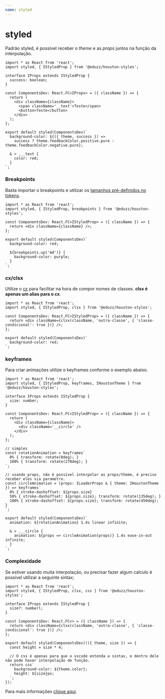 ```yaml
---
name: styled
---
```


# styled

Padrão styled, é possível receber o _theme_ e as _props_ juntos na função da interpolação.

```tsx
import * as React from 'react';
import styled, { IStyledProp } from '@eduzz/houston-styles';

interface IProps extends IStyledProp {
  success: boolean;
}

const ComponentsDev: React.FC<IProps> = ({ className }) => {
  return (
    <div className={className}>
      <span className='__text'>Teste</span>
      <button>Teste</button>
    </div>
  );
};

export default styled(ComponentsDev)`
  background-color: ${({ theme, success }) =>
    success ? theme.feedbackColor.positive.pure : theme.feedbackColor.negative.pure};

  & > .__text {
    color: red;
  }
`;
```

### Breakpoints

Basta importar o breakpoints e utilizar os [tamanhos pré-definidos no tokens](./houston/tokens/tokens).

```tsx
import * as React from 'react';
import styled, { IStyledProp, breakpoints } from '@eduzz/houston-styles';

const ComponentsDev: React.FC<IStyledProp> = ({ className }) => {
  return <div className={className} />;
};

export default styled(ComponentsDev)`
  background-color: red;

  ${breakpoints.up('md')} {
    background-color: purple;
  }
`;
```

### cx/clsx

Utilize o [cx](https://emotion.sh/docs/@emotion/css#cx) para facilitar na hora de compor nomes de classes.
**clsx é apenas um alias para o cx**.

```tsx
import * as React from 'react';
import styled, { IStyledProp, clsx } from '@eduzz/houston-styles';

const ComponentsDev: React.FC<IStyledProp> = ({ className }) => {
  return <div className={clsx(className, 'outra-classe', { 'classe-condicional': true })} />;
};

export default styled(ComponentsDev)`
  background-color: red;
`;
```

### keyframes

Para criar animações utilize o keyframes conforme o exemplo abaixo.

```tsx
import * as React from 'react';
import styled, { IStyledProp, keyframes, IHoustonTheme } from '@eduzz/houston-styles';

interface IProps extends IStyledProp {
  size: number;
}

const ComponentsDev: React.FC<IStyledProp> = ({ className }) => {
  return (
    <div className={className}>
      <div className='__circle' />
    </div>
  );
};

// simples
const rotationAnimation = keyframes`
  0% { transform: rotate(0deg); }
  100% { transform: rotate(270deg); }
`;

// usando props, não é possível interpolar as props/theme, é preciso receber eles via parametro.
const circleAnimation = (props: ILoaderProps & { theme: IHoustonTheme }) => keyframes`
  0% { stroke-dashoffset: ${props.size}
  50% { stroke-dashoffset: ${props.size}; transform: rotate(135deg); }
  100% { stroke-dashoffset: ${props.size}; transform: rotate(450deg); }
`;

export default styled(ComponentsDev)`
  animation: ${rotationAnimation} 1.4s linear infinite;

  & > .__circle {
    animation: ${props => circleAnimation(props)} 1.4s ease-in-out infinite;
  }
`;
```

### Complexidade

Se estiver usando muita interpolação, ou precisar fazer algum calculo é possível utilizar a seguinte sintax;

```tsx
import * as React from 'react';
import styled, { IStyledProp, clsx, css } from '@eduzz/houston-styles';

interface IProps extends IStyledProp {
  size?: numberl;
}

const ComponentsDev: React.FC<> = ({ className }) => {
  return <div className={clsx(className, 'outra-classe', { 'classe-condicional': true })} />;
};

export default styled(ComponentsDev)(({ theme, size }) => {
  const height = size * 4;

  // O css é apenas para que o vscode entenda a sintax, e dentro dele não pode haver interpolação de função.
  return css`
    background-color: ${theme.color};
    height: ${size}px;
  `;
});
```

Para mais informações [clique aqui](https://emotion.sh/docs/styled).
